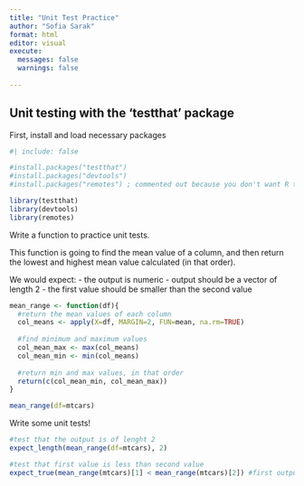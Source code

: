 ```yaml
---
title: "Unit Test Practice"
author: "Sofia Sarak"
format: html
editor: visual
execute:
  messages: false
  warnings: false
  
---
```


## Unit testing with the 'testthat' package 

First, install and load necessary packages
```r
#| include: false

#install.packages("testthat")
#install.packages("devtools")
#install.packages("remotes") ; commented out because you don't want R to try to install them every time!!

library(testthat)
library(devtools)
library(remotes)
```

Write a function to practice unit tests.

This function is going to find the mean value of a column, and then return the lowest and highest mean value calculated (in that order).

We would expect:
- the output is numeric
- output should be a vector of length 2
- the first value should be smaller than the second value 

```r
mean_range <- function(df){
  #return the mean values of each column
  col_means <- apply(X=df, MARGIN=2, FUN=mean, na.rm=TRUE)
 
  #find minimum and maximum values
  col_mean_max <- max(col_means)
  col_mean_min <- min(col_means)
  
  #return min and max values, in that order
  return(c(col_mean_min, col_mean_max))
}

mean_range(df=mtcars)
```

Write some unit tests!
```r
#test that the output is of lenght 2
expect_length(mean_range(df=mtcars), 2)

#test that first value is less than second value
expect_true(mean_range(mtcars)[1] < mean_range(mtcars)[2]) #first output of mean_range(mtcars) vs second output of mean_range(mtcars), because it returns a vector!
```

